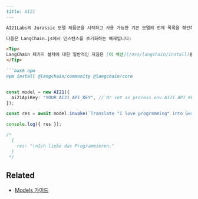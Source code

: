 ```markdown
---
title: AI21
---

AI21Labs의 Jurassic 모델 제품군을 시작하고 사용 가능한 기본 모델의 전체 목록을 확인하려면 [해당 웹사이트](https://www.ai21.com/)에서 API key에 가입하세요.

다음은 LangChain.js에서 인스턴스를 초기화하는 예제입니다:

<Tip>
LangChain 패키지 설치에 대한 일반적인 지침은 [이 섹션](/oss/langchain/install)을 참조하세요.
</Tip>

```bash npm
npm install @langchain/community @langchain/core
```

```typescript

const model = new AI21({
  ai21ApiKey: "YOUR_AI21_API_KEY", // Or set as process.env.AI21_API_KEY
});

const res = await model.invoke(`Translate "I love programming" into German.`);

console.log({ res });

/*
  {
    res: "\nIch liebe das Programmieren."
  }
 */
```

## Related

- [Models 가이드](/oss/langchain/models)
```